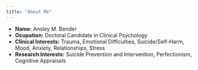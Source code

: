 ```yaml
---
title: "About Me"
---
```


- __Name:__ Ansley M. Bender
- __Ocupation:__ Doctoral Candidate in Clinical Psychology
- __Clinical Interests:__ Trauma, Emotional Difficulties, Suicide/Self-Harm, Mood, Anxiety, Relationships, Stress
- __Research Interests:__ Suicide Prevention and Intervention, Perfectionism, Cognitive Appraisals



